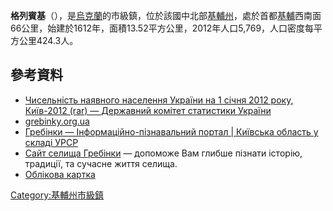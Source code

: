 {{No footnotes|time=2015-09-16T14:41:44+00:00}}
{{coord|49|57|23|N|30|10|17|E|scale:30000|display=title}}

<!-- 檔案不存在 [[Image:hrebinky-selrada.jpg|right]] -->
<!-- 檔案不存在 [[Image:hrebinky-cerkva.jpg|right]] -->
<!-- 檔案不存在 [[Image:hrebinky-cerkva-2.jpg|right]] -->

'''格列賓基'''（{{lang-uk|Гребінки}}），是[[烏克蘭|烏克蘭]]的市級鎮，位於該國中北部[[基輔州|基輔州]]，處於首都[[基輔|基輔]]西南面66公里，始建於1612年，面積13.52平方公里，2012年人口5,769，人口密度每平方公里424.3人。

==參考資料==
*[https://web.archive.org/web/20150627002237/http://ukrstat.org/uk/druk/katalog/kat_u/2012/07_2012/zb_chnas_2011.rar Чисельність наявного населення України на 1 січня 2012 року, Київ-2012 (rar) — Державний комітет статистики України]
*[https://web.archive.org/web/20181226003710/http://grebinky.org.ua/ grebinky.org.ua]
* [http://imsu-kyiv.com/msta-sela-kivsko-oblast/-vasylkivskyj-rajon/grebinky.html Гребінки — Інформаційно-пізнавальний портал | Київська область у складі УРСР] {{Wayback|url=http://imsu-kyiv.com/msta-sela-kivsko-oblast/-vasylkivskyj-rajon/grebinky.html|date=20200222185618}}
* [https://web.archive.org/web/20181226003710/http://grebinky.org.ua/ Сайт селища Гребінки] — допоможе Вам глибше пізнати історію, традиції, та сучасне життя селища.
* [http://gska2.rada.gov.ua/pls/z7502/A005?rdat1=30.06.2008&rf7571=15400 Облікова картка]{{dead link|date=2018年1月|bot=InternetArchiveBot|fix-attempted=yes}}
{{Kiev-geo-stub}}
{{DEFAULTSORT:Гребінки}}
[[Category:基輔州市級鎮|Category:基輔州市級鎮]]